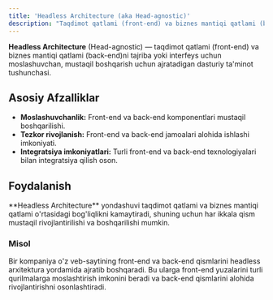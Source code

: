 ```yaml
---
title: 'Headless Architecture (aka Head-agnostic)'
description: "Taqdimot qatlami (front-end) va biznes mantiqi qatlami (back-end)ni ajratadigan dasturiy ta'minot tushunchasi."
---
```


**Headless Architecture** (Head-agnostic) — taqdimot qatlami (front-end) va biznes mantiqi qatlami (back-end)ni tajriba yoki interfeys uchun moslashuvchan, mustaqil boshqarish uchun ajratadigan dasturiy ta'minot tushunchasi.

## Asosiy Afzalliklar

- **Moslashuvchanlik:** Front-end va back-end komponentlari mustaqil boshqarilishi.
- **Tezkor rivojlanish:** Front-end va back-end jamoalari alohida ishlashi imkoniyati.
- **Integratsiya imkoniyatlari:** Turli front-end va back-end texnologiyalari bilan integratsiya qilish oson.

## Foydalanish

<Callout>
  **Headless Architecture** yondashuvi taqdimot qatlami va biznes mantiqi qatlami o'rtasidagi bog'liqlikni kamaytiradi,
  shuning uchun har ikkala qism mustaqil rivojlantirilishi va boshqarilishi mumkin.
</Callout>

### Misol

Bir kompaniya o'z veb-saytining front-end va back-end qismlarini headless arxitektura yordamida ajratib boshqaradi. Bu ularga front-end yuzalarini turli qurilmalarga moslashtirish imkonini beradi va back-end qismlarini alohida rivojlantirishni osonlashtiradi.
